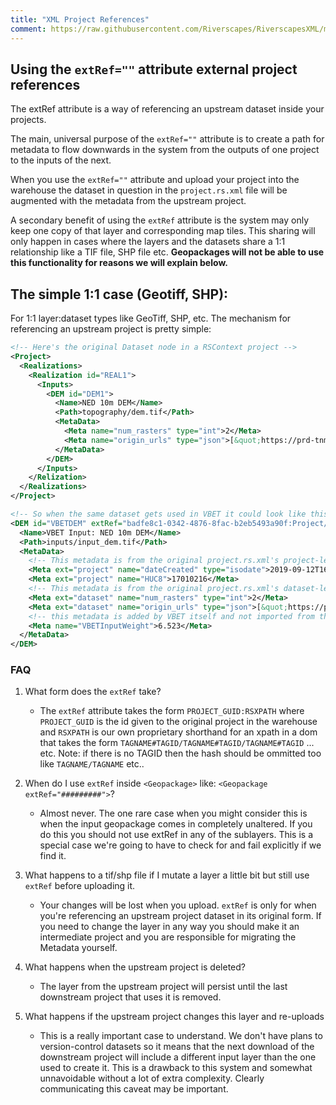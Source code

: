 ```yaml
---
title: "XML Project References"
comment: https://raw.githubusercontent.com/Riverscapes/RiverscapesXML/master/docs/ProjectReferences.md
---
```


## Using the `extRef=""` attribute external project references

The extRef attribute is a way of referencing an upstream dataset inside your projects.

The main, universal purpose of the `extRef=""` attribute is to create a path for metadata to flow downwards in the system from the outputs of one project to the inputs of the next.

When you use the `extRef=""` attribute and upload your project into the warehouse the dataset in question in the `project.rs.xml` file will be augmented with the metadata from the upstream project.

A secondary benefit of using the `extRef` attribute is the system may only keep one copy of that layer and corresponding map tiles. This sharing will only happen in cases where the layers and the datasets share a 1:1 relationship like a TIF file, SHP file etc. **Geopackages will not be able to use this functionality for reasons we will explain below.**


## The simple 1:1 case (Geotiff, SHP):

For 1:1 layer:dataset types like GeoTiff, SHP, etc. The mechanism for referencing an upstream project is pretty simple:

```xml
<!-- Here's the original Dataset node in a RSContext project -->
<Project>
  <Realizations>
    <Realization id="REAL1">
      <Inputs>
        <DEM id="DEM1">
          <Name>NED 10m DEM</Name>
          <Path>topography/dem.tif</Path>
          <MetaData>
            <Meta name="num_rasters" type="int">2</Meta>
            <Meta name="origin_urls" type="json">[&quot;https://prd-tnm.s3.amazonaws.com/StagedProducts/Elevation/13/IMG/USGS_NED_13_n36w084_IMG.zip&quot;, &quot;https://prd-tnm.s3.amazonaws.com/StagedProducts/Elevation/13/IMG/n35w084.zip&quot;]</Meta>
          </MetaData>
        </DEM>
      </Inputs>
    </Relization>
  </Realizations>
</Project>

<!-- So when the same dataset gets used in VBET it could look like this: -->
<DEM id="VBETDEM" extRef="badfe8c1-0342-4876-8fac-b2eb5493a90f:Project/Realizations/Realization#REAL1/Inputs/DEM#DEM1">
  <Name>VBET Input: NED 10m DEM</Name>
  <Path>inputs/input_dem.tif</Path>
  <MetaData>
    <!-- This metadata is from the original project.rs.xml's project-level meta  -->
    <Meta ext="project" name="dateCreated" type="isodate">2019-09-12T16:42:24.610951</Meta>
    <Meta ext="project" name="HUC8">17010216</Meta>
    <!-- This metadata is from the original project.rs.xml's dataset-level-->
    <Meta ext="dataset" name="num_rasters" type="int">2</Meta>
    <Meta ext="dataset" name="origin_urls" type="json">[&quot;https://prd-tnm.s3.amazonaws.com/StagedProducts/Elevation/13/IMG/USGS_NED_13_n36w084_IMG.zip&quot;, &quot;https://prd-tnm.s3.amazonaws.com/StagedProducts/Elevation/13/IMG/n35w084.zip&quot;]</Meta>
    <!-- this metadata is added by VBET itself and not imported from the upstream project -->
    <Meta name="VBETInputWeight">6.523</Meta>
  </MetaData>
</DEM>
```


### FAQ

1. What form does the `extRef` take?
   * The `extRef` attribute takes the form `PROJECT_GUID:RSXPATH` where `PROJECT_GUID` is the id given to the original project in the warehouse and `RSXPATH` is our own proprietary shorthand for an xpath in a dom that takes the form `TAGNAME#TAGID/TAGNAME#TAGID/TAGNAME#TAGID` ... etc. Note: if there is no TAGID then the hash should be ommitted too like `TAGNAME/TAGNAME` etc..
2. When do I use `extRef` inside `<Geopackage>` like: `<Geopackage extRef="#########">`?
    * Almost never. The one rare case when you might consider this is when the input geopackage comes in completely unaltered. If you do this you should not use extRef in any of the sublayers. This is a special case we're going to have to check for and fail explicitly if we find it.

3. What happens to a tif/shp file if I mutate a layer a little bit but still use `extRef` before uploading it.
    * Your changes will be lost when you upload. `extRef` is only for when you're referencing an upstream project dataset in its original form. If you need to change the layer in any way you should make it an intermediate project and you are responsible for migrating the Metadata yourself.

4. What happens when the upstream project is deleted?
    * The layer from the upstream project will persist until the last downstream project that uses it is removed.

5. What happens if the upstream project changes this layer and re-uploads
    * This is a really important case to understand. We don't have plans to version-control datasets so it means that the next download of the downstream project will include a different input layer than the one used to create it. This is a drawback to this system and somewhat unnavoidable without a lot of extra complexity. Clearly communicating this caveat may be important.